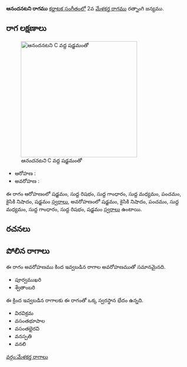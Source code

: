 {{Infobox ragam
	| name          	= ఆనందనటని
	| synonym	    	= 
	| mela          	= 
	| chakra        	= 
	| janaka        	= 
	| type          	= షడవ
	| arohanam      	= {{svaraC|S|R1|G1|M1|P|N2|S'}} 
	| avarohanam    	= {{svaraC|S'|N2|P|M1|G1|R1|S}}
	| jeeva         	=
	| chhaya        	=
	| nyasa         	=
	| vishesha      	= 
	| equivalent  		= 
}}
{{కర్ణాటక సంగీత రాగాలు}}
'''ఆనందనటని రాగము''' [[కర్ణాటక సంగీతం]]లో 2వ [[మేళకర్త రాగము]] రత్నాంగి జన్యము. 


==రాగ లక్షణాలు==
[[Image:anandanatani_kb2wiki.png|thumb|right|316px|''ఆనందనటని'' C వద్ద షడ్జమంతో]]

* ఆరోహణ : {{svaraC|S|R1|G1|M1|P|N2|S'}} 
* అవరోహణ : {{svaraC|S'|N2|P|M1|G1|R1|S}}

ఈ రాగం ఆరోహణంలో షడ్జమం, సుద్ద  రిషభం, సుద్ద  గాంధారం, సుద్ద మధ్యమం, పంచమం, కైసికి నిషాదం, షడ్జమం [[స్వరాలు]], అవరోహణంలో షడ్జమం, కైసికి నిషాదం, పంచమం, సుద్ద మధ్యమం, సుద్ద  గాంధారం, సుద్ద  రిషభం, షడ్జమం [[స్వరాలు]] ఉంటాయి.

==రచనలు==



==పోలిన రాగాలు==
ఈ రాగం అవరోహణము కింద ఇవ్వబడిన రాగాల అవరోహణముతో సమానమైనది.
* పూర్వముఖరి
* శ్వేతాంబరి

ఈ క్రింద ఇవ్వబడిన రాగాలకు ఈ రాగంతో ఒక్క స్వరస్థాన భేదం ఉన్నది.
* విరవిక్రమ
* వసంతభూపాల
* వసంతభైరవి
* వనస్పతి
* వనలి



[[వర్గం:మేళకర్త రాగాలు]]